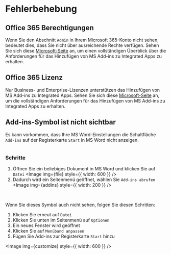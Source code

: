 
# Fehlerbehebung

## Office 365 Berechtigungen

Wenn Sie den Abschnitt `Admin` in Ihrem Microsoft 365-Konto nicht sehen, bedeutet dies,
dass Sie nicht über ausreichende Rechte verfügen. Sehen Sie sich diese [Microsoft-Seite](https://learn.microsoft.com/en-us/microsoft-365/admin/manage/centralized-deployment-of-add-ins?view=o365-worldwide)
an, um einen vollständigen Überblick über die Anforderungen für das Hinzufügen von
MS Add-ins zu Integrated Apps zu erhalten.

## Office 365 Lizenz

Nur Business- und Enterprise-Lizenzen unterstützen das Hinzufügen von MS Add-ins zu Integrated Apps.
Sehen Sie sich diese [Microsoft-Seite](https://learn.microsoft.com/en-us/microsoft-365/admin/manage/centralized-deployment-of-add-ins?view=o365-worldwide)
an, um die vollständigen Anforderungen für das Hinzufügen von MS Add-ins zu Integrated Apps zu erhalten.

## Add-ins-Symbol ist nicht sichtbar

Es kann vorkommen, dass Ihre MS Word-Einstellungen die Schaltfläche `Add-ins` auf der
Registerkarte `Start` in MS Word nicht anzeigen.

<Image img={home} />

### Schritte

1. Öffnen Sie ein beliebiges Dokument in MS Word und klicken Sie auf `Datei`
   <Image img={file} style={{ width: 600 }} />
2. Dadurch wird ein Seitenmenü geöffnet, wählen Sie `Add-ins abrufen`
   <Image img={addins} style={{ width: 200 }} />

<br />

Wenn Sie dieses Symbol auch nicht sehen, folgen Sie diesen Schritten:

1. Klicken Sie erneut auf `Datei`
2. Klicken Sie unten im Seitenmenü auf `Optionen`
3. Ein neues Fenster wird geöffnet
4. Klicken Sie auf `Menüband anpassen`
5. Fügen Sie Add-ins zur Registerkarte `Start` hinzu

<Image img={customize} style={{ width: 600 }} />
